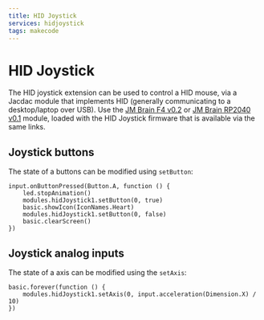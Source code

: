 ```yaml
---
title: HID Joystick
services: hidjoystick
tags: makecode
---
```


# HID Joystick

The HID joystick extension can be used to control a HID mouse, via a Jacdac module
that implements HID (generally communicating to a desktop/laptop over USB). Use the
[JM Brain F4 v0.2](/devices/microsoft-research/jmbrainf441v02) or [JM Brain RP2040 v0.1](/devices/microsoft-research/jmbrainrp204059v01) module,
loaded with the HID Joystick firmware that is available via the same links.

## Joystick buttons

The state of a buttons can be modified using `setButton`:

```blocks
input.onButtonPressed(Button.A, function () {
    led.stopAnimation()
    modules.hidJoystick1.setButton(0, true)
    basic.showIcon(IconNames.Heart)
    modules.hidJoystick1.setButton(0, false)
    basic.clearScreen()
})
```

## Joystick analog inputs

The state of a axis can be modified using the `setAxis`:

```blocks
basic.forever(function () {
    modules.hidJoystick1.setAxis(0, input.acceleration(Dimension.X) / 10)
})
```

<MakeCodeExtensionFooter serviceName="hidjoystick" />